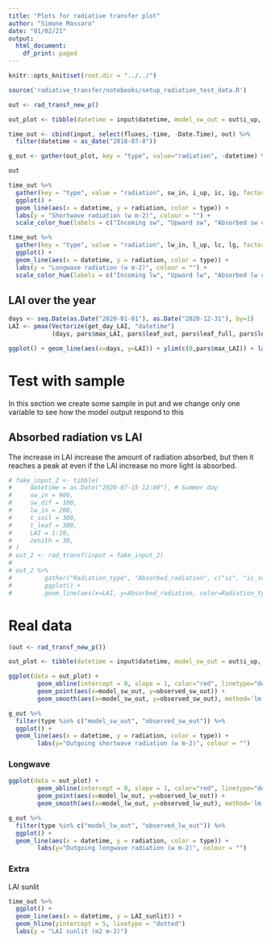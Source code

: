 ```yaml
---
title: "Plots for radiative transfer plot"
author: "Simone Massaro"
date: "01/02/21"
output:
  html_document:
    df_print: paged
---
```

```r
knitr::opts_knit$set(root.dir = "../../")
```

```r
source('radiative_transfer/notebooks/setup_radiation_test_data.R')
```

```r
out <- rad_transf_new_p()

out_plot <- tibble(datetime = input$datetime, model_sw_out = out$i_up, observed_sw_out = fluxes$sw_out, model_lw_out = out$l_up, observed_lw_out = fluxes$lw_out)

time_out <- cbind(input, select(fluxes,-time, -Date.Time), out) %>%
  filter(datetime < as_date("2018-07-8"))

g_out <- gather(out_plot, key = "type", value="radiation", -datetime) %>% filter(datetime < as_date("2018-07-8"))

out
```
```r
time_out %>%
  gather(key = "type", value = "radiation", sw_in, i_up, ic, ig, factor_key = T) %>%
  ggplot() +
  geom_line(aes(x = datetime, y = radiation, color = type)) +
  labs(y = "Shortwave radiation (w m-2)", colour = "") +
  scale_color_hue(labels = c("Incoming sw", "Upward sw", "Absorbed sw canopy", "Absorbed sw soil"))
```
```r
time_out %>%
  gather(key = "type", value = "radiation", lw_in, l_up, lc, lg, factor_key = T) %>%
  ggplot() +
  geom_line(aes(x = datetime, y = radiation, color = type)) +
  labs(y = "Longwave radiation (w m-2)", colour = "") +
  scale_color_hue(labels = c("Incoming lw", "Upward lw", "Absorbed lw canopy", "Absorbed lw soil"))
```
## LAI over the year
```r
days <- seq.Date(as.Date("2020-01-01"), as.Date("2020-12-31"), by=1)
LAI <- pmax(Vectorize(get_day_LAI, "datetime")
            (days, pars$max_LAI, pars$leaf_out, pars$leaf_full, pars$leaf_fall, pars$leaf_fall_complete), pars$min_radiation_PAI)

ggplot() + geom_line(aes(x=days, y=LAI)) + ylim(c(0,pars$max_LAI)) + labs(title="LAI over the year")
```
# Test with sample
In this section we create some sample in put and we change only one variable to see how the model output respond to this

## Absorbed radiation vs LAI

The increase in LAI increase the amount of radiation absorbed, but then it reaches a peak at even if the LAI increase no more light is absorbed.
```r
# fake_input_2 <- tibble(
#     datetime = as.Date("2020-07-15 12:00"), # Summer day
#     sw_in = 900,
#     sw_dif = 100,
#     lw_in = 200,
#     t_soil = 300,
#     t_leaf = 300,
#     LAI = 1:10,
#     zenith = 30,
# )
# out_2 <- rad_transf(input = fake_input_2)
#
# out_2 %>%
#         gather("Radiation_type", "Absorbed_radiation", c("ic", "ic_sun", "ic_sha")) %>%
#         ggplot() +
#         geom_line(aes(x=LAI, y=Absorbed_radiation, color=Radiation_type, linetype=Radiation_type))
```

# Real data

```r
(out <- rad_transf_new_p())

out_plot <- tibble(datetime = input$datetime, model_sw_out = out$i_up, observed_sw_out = fluxes$sw_out, model_lw_out = out$l_up, observed_lw_out = fluxes$lw_out)
```

```r
ggplot(data = out_plot) +
        geom_abline(intercept = 0, slope = 1, color="red", linetype="dotted") +
        geom_point(aes(x=model_sw_out, y=observed_sw_out)) +
        geom_smooth(aes(x=model_sw_out, y=observed_sw_out), method='lm')
```

```r
g_out %>%
  filter(type %in% c("model_sw_out", "observed_sw_out")) %>%
  ggplot() +
  geom_line(aes(x = datetime, y = radiation, color = type)) +
        labs(y="Outgoing shortwave radiation (w m-2)", colour = "")
```

### Longwave
```r
ggplot(data = out_plot) +
        geom_abline(intercept = 0, slope = 1, color="red", linetype="dotted") +
        geom_point(aes(x=model_lw_out, y=observed_lw_out)) +
        geom_smooth(aes(x=model_lw_out, y=observed_lw_out), method='lm')
```
```r
g_out %>%
  filter(type %in% c("model_lw_out", "observed_lw_out")) %>%
  ggplot() +
  geom_line(aes(x = datetime, y = radiation, color = type)) +
        labs(y="Outgoing longwave radiation (w m-2)", colour = "")
```

### Extra
LAI sunlit

```r
time_out %>%
  ggplot() +
  geom_line(aes(x = datetime, y = LAI_sunlit)) +
  geom_hline(yintercept = 5, linetype = "dotted")
  labs(y = "LAI sunlit (m2 m-2)")
```

